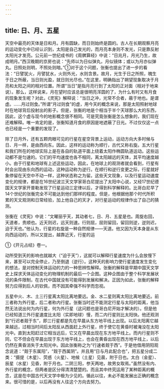 ```yaml
---
---
---
```

title: 日、月、五星
---



天空中最亮的天体是日和月。月有圆缺，而日则始终是圆的。古人在长期观察月亮的运动变化中已经认识到，太阳是自己发光的，而月亮本身则不发光，只是靠反射太阳光才发亮。公元前一世纪成书的《周髀算经》中说：“日兆月，月光乃生，故成明月。”西汉晚期的京房也说：“先师以为日似弹丸，月似镜体；或以为月亦似弹丸。日照处则明，不照处则暗。”①对于这个问题，张衡也提出了进一步的看法：“日譬犹火，月譬犹水，火则外光，水则含景。故月，光生于日之所照，魄生于日之所蔽，当日则光盈，就日则光尽也。”在这里，明确指出了朔望现象取决于月亮和太阳之间的相对位置。所谓“当日”是指月亮行到了太阳的正对面（相对于地来说）。那么，这样说来，月在望时应该总是很明亮浑圆的了，为什么有时又有月食的现象发生呢？对此，《灵宪》解释说：“当日之冲，光常不合者，蔽于地也。是谓虚。……月过则食。”所谓“月过则食”的虚，用今天的概念来说，那是太阳照射地球时在地球背后投射出的影子。但是，张衡的地是个相当于半个天球那么大的东西，因此，这个虚与现今的地影概念很不相同。可是究竟张衡是怎么想象的，我们现在还难解释。唯一肯定的是，张衡知道月食的原因是地遮蔽了日光。不过仅仅这一点也已经是一个重要的发现了。

除了日月外，还有五颗肉眼可见的行星在星空背景上运动，运动方向大多时候与日、月一样，是由西向东。因此，这样的运动称为顺行，古代又称右旋。五大行星和我们所在的地球实际上是在各自的轨道平面上绕着太阳作椭圆轨道运动。这些运动都不是匀速的。它们的平均速度也各不相同，离太阳越远的天体，其平均速度越小。由于行星和地球有上述这些运动，因此，在地球上的观测者就会看到，行星有时会出现由东向西的运动，这种运动称为逆行。在顺行和逆行变更之际，行星就好象停留在天空中不动一样，这种状态称之为留。这些天文现象，以及行星运动速度变化的规律，都是在16世纪波兰天文学家哥白尼提出了太阳中心说，又经17世纪德国天文学家开普勒发现了行星运动三定律以后，才得到科学解释的。比哥白尼早了14个世纪的张衡完全不可能达到他们那样的程度。但是，他根据他那个时代所积累的天文观测和日常经验，加上他自己的天才，对行星运动的规律作出了自己的猜测。

张衡在《灵宪》中说：“文曜丽乎天，其动者七，日、月、五星是也。周旋右回，天道者，贵顺也。近天则迟，远天则速。行则屈，屈则留回，留回则逆，逆则迟，迫于天也。”他认为，行星的右旋是一种自然规律——天道。他又因为天本身是从东向西运动的，所以又提出，越靠近天，行星的运

①《开元占经》卷一。

动所受到天的影响也就越大（“迫于天”），这就可以解释行星速度为什么会放慢下来，甚至可以完全停止，乃至倒退（逆行）。这种天的影响力使行星速度发生变化的想法，是对控制天体运动的力的一种思辨性解释。张衡的解释是早期中国天文学史上探求天体运动变化的物理机制的最后一个企图。这种企图由于整个科学发展状况的条件限制，在古代中国就没有可能得到发展和解决。正因为如此，张衡的解释努力应得到后人的钦佩，而不因其牵强不科学而忽视。

五星中火、木、土三行星离太阳比离地要远。金、水二星则离太阳比离地要近。前三者称为外行星，后二者称内行星。张衡当时还不能测定行星与太阳的距离，他当然无法说出何为内行星，何为外行星（这问题也是哥白尼开始才解决的）。但是他已经知道三外行星速度比太阳（实即地球）慢，而二内行星则比太阳快。他还观测到“行迟者觌于东”，即三行星都是先在早晨从东方地平线上出现。以后太阳离它越来越远，过相当时间后太阳反从西面赶上外行星，终于使它在黄昏时被淹没在太阳光中。直到太阳赶过它相当远后，它又在早晨出现在东方地平线上。而内行星则不同，它不但会在早晨出现于东方地平线上，也会在黄昏出现在西方地平线上，以后仍然在黄昏消失于太阳光中。因此张衡称之为“行速者觌于西”。于是他借用阴阳观念说道：“觌于东属阳”，“觌于西属阴”。并且用“日与月此配合也”，把五星分成二类：“摄提（木星）、荧惑（火星）、地候（土星）见晨，附于日也。太白（金星）、辰星（水星）见昏，附于月也。二阴三阳，参天两地，故男女取焉。”虽然没有内、外行星的概念，但两者是区分得清清楚楚的。而且其中终究运用了某种距离的概念，这是在中国古代天文学中极为少见的。循此以往，未必不能发展出正确的概念来。很可惜的是，以后再没有人往这个方向去努力。
